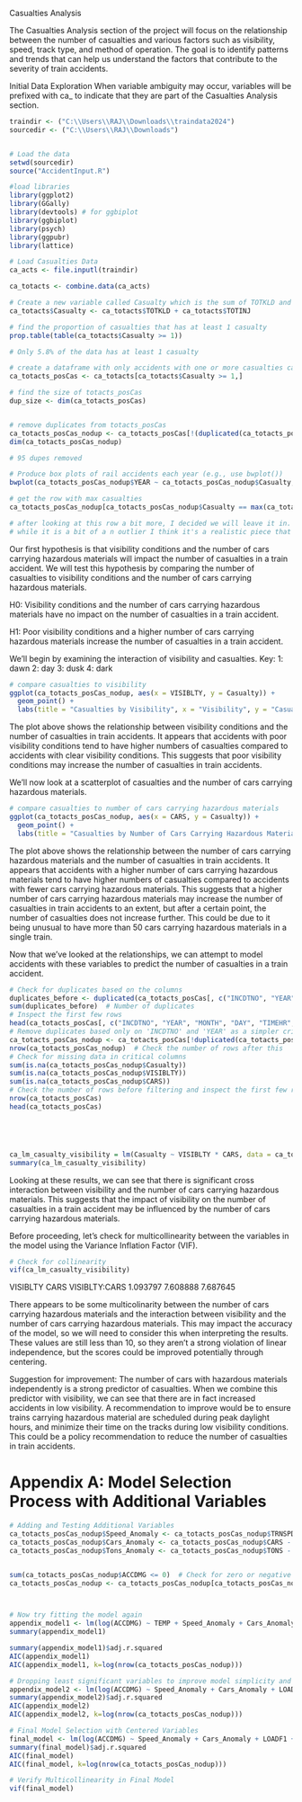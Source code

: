 Casualties Analysis

The Casualties Analysis section of the project will focus on the relationship between the number of casualties and various factors such as visibility, speed, track type, and method of operation. The goal is to identify patterns and trends that can help us understand the factors that contribute to the severity of train accidents.

Initial Data Exploration
When variable ambiguity may occur, variables will be prefixed with ca_ to indicate that they are part of the Casualties Analysis section.
```{r}
traindir <- ("C:\\Users\\RAJ\\Downloads\\traindata2024")
sourcedir <- ("C:\\Users\\RAJ\\Downloads")


# Load the data
setwd(sourcedir)
source("AccidentInput.R")

#load libraries
library(ggplot2)
library(GGally)
library(devtools) # for ggbiplot
library(ggbiplot)
library(psych)
library(ggpubr)
library(lattice)

# Load Casualties Data
ca_acts <- file.inputl(traindir)

ca_totacts <- combine.data(ca_acts)

# Create a new variable called Casualty which is the sum of TOTKLD and TOTINJ over all years of data.
ca_totacts$Casualty <- ca_totacts$TOTKLD + ca_totacts$TOTINJ

# find the proportion of casualties that has at least 1 casualty
prop.table(table(ca_totacts$Casualty >= 1))

# Only 5.8% of the data has at least 1 casualty

# create a dataframe with only accidents with one or more casualties called totacts_posCas
ca_totacts_posCas <- ca_totacts[ca_totacts$Casualty >= 1,]

# find the size of totacts_posCas
dup_size <- dim(ca_totacts_posCas)


# remove duplicates from totacts_posCas
ca_totacts_posCas_nodup <- ca_totacts_posCas[!(duplicated(ca_totacts_posCas[, c("INCDTNO", "YEAR", "MONTH", "DAY", "TIMEHR", "TIMEMIN")])),]
dim(ca_totacts_posCas_nodup)

# 95 dupes removed

# Produce box plots of rail accidents each year (e.g., use bwplot())
bwplot(ca_totacts_posCas_nodup$YEAR ~ ca_totacts_posCas_nodup$Casualty, main = "Boxplot of Casualties by Year", xlab = "Casualties", ylab = "Year")

# get the row with max casualties
ca_totacts_posCas_nodup[ca_totacts_posCas_nodup$Casualty == max(ca_totacts_posCas_nodup$Casualty),]

# after looking at this row a bit more, I decided we will leave it in. 
# while it is a bit of a n outlier I think it's a realistic piece that should be included in the analysis
```

Our first hypothesis is that visibility conditions and the number of cars carrying hazardous materials will impact the number of casualties in a train accident. We will test this hypothesis by comparing the number of casualties to visibility conditions and the number of cars carrying hazardous materials.

H0: Visibility conditions and the number of cars carrying hazardous materials have no impact on the number of casualties in a train accident.

H1: Poor visibility conditions and a higher number of cars carrying hazardous materials increase the number of casualties in a train accident.

We'll begin by examining the interaction of visibility and casualties.
Key:
1: dawn
2: day
3: dusk
4: dark
```{r}

# compare casualties to visibility
ggplot(ca_totacts_posCas_nodup, aes(x = VISIBLTY, y = Casualty)) +
  geom_point() +
  labs(title = "Casualties by Visibility", x = "Visibility", y = "Casualties")

```

The plot above shows the relationship between visibility conditions and the number of casualties in train accidents. It appears that accidents with poor visibility conditions tend to have higher numbers of casualties compared to accidents with clear visibility conditions. This suggests that poor visibility conditions may increase the number of casualties in train accidents.

We'll now look at a scatterplot of casualties and the number of cars carrying hazardous materials.
```{r}
# compare casualties to number of cars carrying hazardous materials
ggplot(ca_totacts_posCas_nodup, aes(x = CARS, y = Casualty)) +
  geom_point() +
  labs(title = "Casualties by Number of Cars Carrying Hazardous Materials", x = "Number of Cars Carrying Hazardous Materials", y = "Casualties")
```

The plot above shows the relationship between the number of cars carrying hazardous materials and the number of casualties in train accidents. It appears that accidents with a higher number of cars carrying hazardous materials tend to have higher numbers of casualties compared to accidents with fewer cars carrying hazardous materials. This suggests that a higher number of cars carrying hazardous materials may increase the number of casualties in train accidents to an extent, but after a certain point, the number of casualties does not increase further.  This could be due to it being unusual to have more than 50 cars carrying hazardous materials in a single train.

Now that we've looked at the relationships, we can attempt to model accidents with these variables to predict the number of casualties in a train accident.
```{r}
# Check for duplicates based on the columns
duplicates_before <- duplicated(ca_totacts_posCas[, c("INCDTNO", "YEAR", "MONTH", "DAY", "TIMEHR", "TIMEMIN")])
sum(duplicates_before)  # Number of duplicates
# Inspect the first few rows
head(ca_totacts_posCas[, c("INCDTNO", "YEAR", "MONTH", "DAY", "TIMEHR", "TIMEMIN")])
# Remove duplicates based only on 'INCDTNO' and 'YEAR' as a simpler criterion
ca_totacts_posCas_nodup <- ca_totacts_posCas[!duplicated(ca_totacts_posCas[, c("INCDTNO", "YEAR")]), ]
nrow(ca_totacts_posCas_nodup)  # Check the number of rows after this
# Check for missing data in critical columns
sum(is.na(ca_totacts_posCas_nodup$Casualty))
sum(is.na(ca_totacts_posCas_nodup$VISIBLTY))
sum(is.na(ca_totacts_posCas_nodup$CARS))
# Check the number of rows before filtering and inspect the first few rows
nrow(ca_totacts_posCas)
head(ca_totacts_posCas)





ca_lm_casualty_visibility = lm(Casualty ~ VISIBLTY * CARS, data = ca_totacts_posCas_nodup)
summary(ca_lm_casualty_visibility)
```

Looking at these results, we can see that there is significant cross interaction between visibility and the number of cars carrying hazardous materials. This suggests that the impact of visibility on the number of casualties in a train accident may be influenced by the number of cars carrying hazardous materials.

Before proceeding, let's check for multicollinearity between the variables in the model using the Variance Inflation Factor (VIF).
```{r}
# Check for collinearity
vif(ca_lm_casualty_visibility)
```
VISIBLTY          CARS VISIBLTY:CARS 
     1.093797      7.608888      7.687645 

There appears to be some multicolinarity between the number of cars carrying hazardous materials and the interaction between visibility and the number of cars carrying hazardous materials. This may impact the accuracy of the model, so we will need to consider this when interpreting the results.  These values are still less than 10, so they aren't a strong violation of linear independence, but the scores could be improved potentially through centering.

Suggestion for improvement:
The number of cars with hazardous materials independently is a strong predictor of casualties.  When we combine this predictor with visibility, we can see that there are in fact increased accidents in low visibility.  A recommendation to improve would be to ensure trains carrying hazardous material are scheduled during peak daylight hours, and minimize their time on the tracks during low visibility conditions.  This could be a policy recommendation to reduce the number of casualties in train accidents.

# Appendix A: Model Selection Process with Additional Variables
```{r}
# Adding and Testing Additional Variables
ca_totacts_posCas_nodup$Speed_Anomaly <- ca_totacts_posCas_nodup$TRNSPD - mean(ca_totacts_posCas_nodup$TRNSPD)
ca_totacts_posCas_nodup$Cars_Anomaly <- ca_totacts_posCas_nodup$CARS - mean(ca_totacts_posCas_nodup$CARS)
ca_totacts_posCas_nodup$Tons_Anomaly <- ca_totacts_posCas_nodup$TONS - mean(ca_totacts_posCas_nodup$TONS)


sum(ca_totacts_posCas_nodup$ACCDMG <= 0)  # Check for zero or negative values
ca_totacts_posCas_nodup <- ca_totacts_posCas_nodup[ca_totacts_posCas_nodup$ACCDMG > 0, ]



# Now try fitting the model again
appendix_model1 <- lm(log(ACCDMG) ~ TEMP + Speed_Anomaly + Cars_Anomaly + TONS + LOADF1 + LOADP1 + EMPTYF1, data = ca_totacts_posCas_nodup)
summary(appendix_model1)

summary(appendix_model1)$adj.r.squared
AIC(appendix_model1)
AIC(appendix_model1, k=log(nrow(ca_totacts_posCas_nodup)))

# Dropping least significant variables to improve model simplicity and AIC
appendix_model2 <- lm(log(ACCDMG) ~ Speed_Anomaly + Cars_Anomaly + LOADF1 + LOADP1, data = ca_totacts_posCas_nodup)
summary(appendix_model2)$adj.r.squared
AIC(appendix_model2)
AIC(appendix_model2, k=log(nrow(ca_totacts_posCas_nodup)))

# Final Model Selection with Centered Variables
final_model <- lm(log(ACCDMG) ~ Speed_Anomaly + Cars_Anomaly + LOADF1 + LOADP1, data = ca_totacts_posCas_nodup)
summary(final_model)$adj.r.squared
AIC(final_model)
AIC(final_model, k=log(nrow(ca_totacts_posCas_nodup)))

# Verify Multicollinearity in Final Model
vif(final_model)


`````